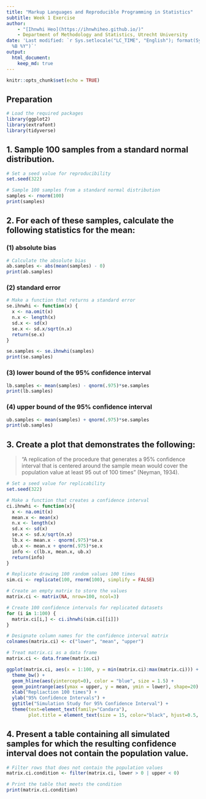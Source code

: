 ```yaml
---
title: "Markup Languages and Reproducible Programming in Statistics"
subtitle: Week 1 Exercise
author:
    - "[Ihnwhi Heo](https://ihnwhiheo.github.io/)"
    - Department of Methodology and Statistics, Utrecht University
date: 'Last modified: `r Sys.setlocale("LC_TIME", "English"); format(Sys.time(), "%d
  %B %Y")`'
output:
  html_document:
    keep_md: true
---
```


```r
knitr::opts_chunk$set(echo = TRUE)
```

## Preparation

```r
# Load the required packages
library(ggplot2)
library(extrafont)
library(tidyverse)
```

## 1. Sample 100 samples from a standard normal distribution.

```r
# Set a seed value for reproducibility
set.seed(322)

# Sample 100 samples from a standard normal distribution
samples <- rnorm(100)
print(samples)
```

## 2. For each of these samples, calculate the following statistics for the mean:

### (1) absolute bias

```r
# Calculate the absolute bias
ab.samples <- abs(mean(samples) - 0)
print(ab.samples)
```

### (2) standard error

```r
# Make a function that returns a standard error
se.ihnwhi <- function(x) {
  x <- na.omit(x)
  n.x <- length(x)
  sd.x <- sd(x)
  se.x <- sd.x/sqrt(n.x)
  return(se.x)
}

se.samples <- se.ihnwhi(samples)
print(se.samples)
```

### (3) lower bound of the 95% confidence interval

```r
lb.samples <- mean(samples) - qnorm(.975)*se.samples
print(lb.samples)
```

### (4) upper bound of the 95% confidence interval

```r
ub.samples <- mean(samples) + qnorm(.975)*se.samples
print(ub.samples)
```

## 3. Create a plot that demonstrates the following:

> “A replication of the procedure that generates a 95% confidence interval that is centered around the sample mean would cover the population value at least 95 out of 100 times” (Neyman, 1934).

```r
# Set a seed value for replicability
set.seed(322)

# Make a function that creates a confidence interval
ci.ihnwhi <- function(x){
  x <- na.omit(x)
  mean.x <- mean(x)
  n.x <- length(x)
  sd.x <- sd(x)
  se.x <- sd.x/sqrt(n.x)  
  lb.x <- mean.x - qnorm(.975)*se.x
  ub.x <- mean.x + qnorm(.975)*se.x
  info <- c(lb.x, mean.x, ub.x)
  return(info)
}

# Replicate drawing 100 random values 100 times
sim.ci <- replicate(100, rnorm(100), simplify = FALSE)

# Create an empty matrix to store the values
matrix.ci <- matrix(NA, nrow=100, ncol=3)

# Create 100 confidence intervals for replicated datasets
for (i in 1:100) {
  matrix.ci[i,] <- ci.ihnwhi(sim.ci[[i]])
}

# Designate column names for the confidence interval matrix
colnames(matrix.ci) <- c("lower", "mean", "upper")

# Treat matrix.ci as a data frame
matrix.ci <- data.frame(matrix.ci)

ggplot(matrix.ci, aes(x = 1:100, y = min(matrix.ci):max(matrix.ci))) + 
  theme_bw() +
  geom_hline(aes(yintercept=0), color = "blue", size = 1.5) +
  geom_pointrange(aes(ymax = upper, y = mean, ymin = lower), shape=20) +
  xlab("Repliaction 100 times") +
  ylab("95% Confidence Intervals") +
  ggtitle("Simulation Study for 95% Confidence Interval") +
  theme(text=element_text(family="Candara"),
        plot.title = element_text(size = 15, color="black", hjust=0.5, face="bold"))
```

## 4. Present a table containing all simulated samples for which the resulting confidence interval does not contain the population value.

```r
# Filter rows that does not contain the population values
matrix.ci.condition <- filter(matrix.ci, lower > 0 | upper < 0)

# Print the table that meets the condition
print(matrix.ci.condition)
```
